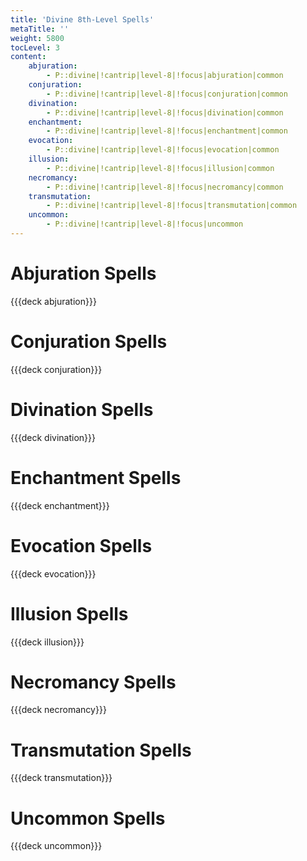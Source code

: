 ```yaml
---
title: 'Divine 8th-Level Spells'
metaTitle: ''
weight: 5800
tocLevel: 3
content:
    abjuration:
        - P::divine|!cantrip|level-8|!focus|abjuration|common
    conjuration:
        - P::divine|!cantrip|level-8|!focus|conjuration|common
    divination:
        - P::divine|!cantrip|level-8|!focus|divination|common
    enchantment:
        - P::divine|!cantrip|level-8|!focus|enchantment|common
    evocation:
        - P::divine|!cantrip|level-8|!focus|evocation|common
    illusion:
        - P::divine|!cantrip|level-8|!focus|illusion|common
    necromancy:
        - P::divine|!cantrip|level-8|!focus|necromancy|common
    transmutation:
        - P::divine|!cantrip|level-8|!focus|transmutation|common
    uncommon:
        - P::divine|!cantrip|level-8|!focus|uncommon
---
```


# Abjuration Spells

{{{deck abjuration}}}

# Conjuration Spells

{{{deck conjuration}}}

# Divination Spells

{{{deck divination}}}

# Enchantment Spells

{{{deck enchantment}}}

# Evocation Spells

{{{deck evocation}}}

# Illusion Spells

{{{deck illusion}}}

# Necromancy Spells

{{{deck necromancy}}}

# Transmutation Spells

{{{deck transmutation}}}

# Uncommon Spells

{{{deck uncommon}}}
